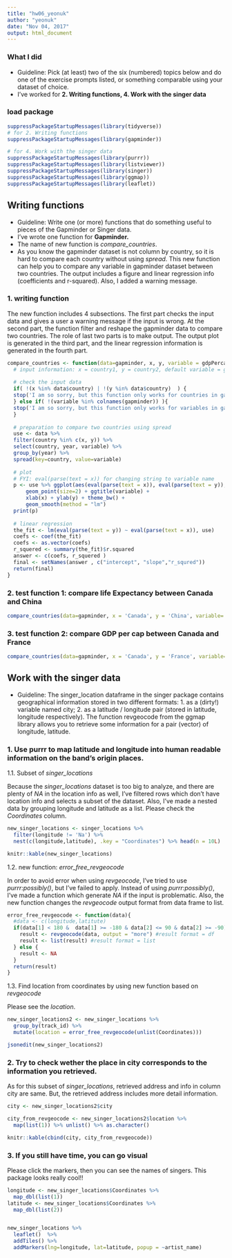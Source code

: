 ```yaml
---
title: "hw06_yeonuk"
author: "yeonuk"
date: "Nov 04, 2017"
output: html_document
---
```


### What I did
- Guideline: Pick (at least) two of the six (numbered) topics below and do one of the exercise prompts listed, or something comparable using your dataset of choice.
- I've worked for **2. Writing functions, 4. Work with the singer data**

### load package 
```r
suppressPackageStartupMessages(library(tidyverse)) 
# for 2. Writing functions
suppressPackageStartupMessages(library(gapminder))

# for 4. Work with the singer data
suppressPackageStartupMessages(library(purrr))
suppressPackageStartupMessages(library(listviewer))
suppressPackageStartupMessages(library(singer))
suppressPackageStartupMessages(library(ggmap))
suppressPackageStartupMessages(library(leaflet))


```

## Writing functions

- Guideline: Write one (or more) functions that do something useful to pieces of the Gapminder or Singer data.
- I've wrote one function for **Gapminder.**
- The name of new function is *compare_countries*.
- As you know the gapminder dataset is not column by country, so it is hard to compare each country without using *spread*. This new function can help you to compare any variable in gapminder dataset between two countries. The output includes a figure and linear regression info (coefficients and r-squared). Also, I added a warning message.

### 1. writing function
The new function includes 4 subsections. The first part checks the input data and gives a user a warning message if the input is wrong. At the second part, the function filter and reshape the gapminder data to compare two countries. The role of last two parts is to make output. The output plot is generated in the third part, and the linear regression information is generated in the fourth part.

```r


compare_countries <- function(data=gapminder, x, y, variable = gdpPercap){
  # input information: x = country1, y = country2, default variable = gdpPercap
  
  # check the input data
  if( !(x %in% data$country) | !(y %in% data$country)  ) {
  stop('I am so sorry, but this function only works for countries in gapminder!\n')
  } else if( !(variable %in% colnames(gapminder)) ){
  stop('I am so sorry, but this function only works for variables in gapminder!\n')  
  }
  
  # preparation to compare two countries using spread 
  use <- data %>%
  filter(country %in% c(x, y)) %>%
  select(country, year, variable) %>% 
  group_by(year) %>% 
  spread(key=country, value=variable)
  
  # plot 
  # FYI: eval(parse(text = x)) for changing string to variable name
  p <- use %>% ggplot(aes(eval(parse(text = x)), eval(parse(text = y)), colour = year)) + 
      geom_point(size=2) + ggtitle(variable) + 
      xlab(x) + ylab(y) + theme_bw() +
      geom_smooth(method = "lm")
  print(p)
  
  # linear regression
  the_fit <- lm(eval(parse(text = y)) ~ eval(parse(text = x)), use)
  coefs <- coef(the_fit)
  coefs <- as.vector(coefs)
  r_squered <- summary(the_fit)$r.squared
  answer <- c(coefs, r_squered )
  final <- setNames(answer , c("intercept", "slope","r_squred"))
  return(final)
}

```


### 2. test function 1: compare life Expectancy between Canada and China
```r
compare_countries(data=gapminder, x = 'Canada', y = 'China', variable='lifeExp')

```


### 3. test function 2: compare GDP per cap between Canada and France
```r
compare_countries(data=gapminder, x = 'Canada', y = 'France', variable='gdpPercap')

```


## Work with the singer data

- Guideline: The singer_location dataframe in the singer package contains geographical information stored in two different formats: 1. as a (dirty!) variable named city; 2. as a latitude / longitude pair (stored in latitude,  longitude respectively). The function revgeocode from the ggmap library allows you to retrieve some information for a pair (vector) of longitude, latitude.


### 1. Use purrr to map latitude and longitude into human readable information on the band’s origin places. 

1.1. Subset of *singer_locations*

Because the *singer_locations* dataset is too big to analyze, and there are plenty of *NA* in the location info as well, I've filtered rows which don't have location info and selects a subset of the dataset.
Also, I've made a nested data by grouping longitude and latitude as a list. Please check the *Coordinates* column.
```r
new_singer_locations <- singer_locations %>%
  filter(longitude != 'Na') %>%
  nest(c(longitude,latitude), .key = "Coordinates") %>% head(n = 10L)

knitr::kable(new_singer_locations)

```

1.2. new function: *error_free_revgeocode*

In order to avoid error when using *revgeocode*, I've tried to use *purrr:possibly()*, but I've failed to apply. 
Instead of using *purrr:possibly()*, I've made a function which generate *NA* if the input is problematic. 
Also, the new function changes the *revgeocode* output format from data frame to list.
```r

error_free_revgeocode <- function(data){
  #data <- c(longitude,latitute)
  if(data[1] < 180 &  data[1] >= -180 & data[2] <= 90 & data[2] >= -90){
    result <- revgeocode(data, output = "more") #result format = df
    result <- list(result) #result format = list
  } else {
    result <- NA
  }
  return(result)
}

```


1.3. Find location from coordinates by using new function based on *revgeocode*

Please see the *location*.
```r

new_singer_locations2 <- new_singer_locations %>%
  group_by(track_id) %>%
  mutate(location = error_free_revgeocode(unlist(Coordinates)))

jsonedit(new_singer_locations2)


```


### 2. Try to check wether the place in city corresponds to the information you retrieved.

As for this subset of *singer_locations*, retrieved address and info in column city are same. But, the retrieved address includes more detail information.
```r
city <- new_singer_locations2$city

city_from_revgeocode <- new_singer_locations2$location %>%
  map(list(1)) %>% unlist() %>% as.character()

knitr::kable(cbind(city, city_from_revgeocode))


```


### 3. If you still have time, you can go visual

Please click the markers, then you can see the names of singers. This package looks really cool!!
```r
longitude <- new_singer_locations$Coordinates %>%
  map_dbl(list(1))
latitude <- new_singer_locations$Coordinates %>%
  map_dbl(list(2))


new_singer_locations %>%
  leaflet()  %>%   
  addTiles() %>%  
  addMarkers(lng=longitude, lat=latitude, popup = ~artist_name)

```




